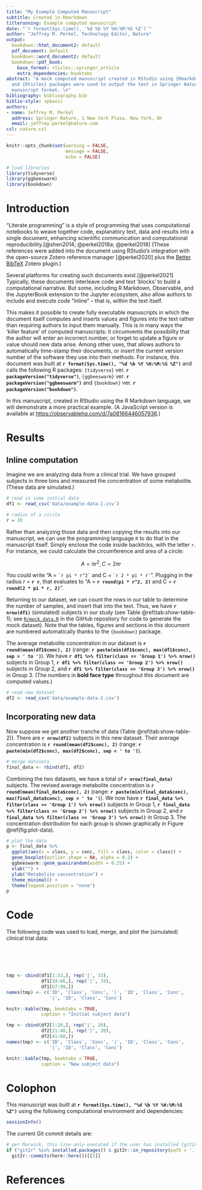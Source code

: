 ```yaml
---
title: "My Example Computed Manuscript"
subtitle: Created in Rmarkdown
titlerunning: Example computed manuscript
date: "`r format(Sys.time(), '%d %b %Y %H:%M:%S %Z')`"
author: "Jeffrey M. Perkel, Technology Editor, Nature"
output:
  bookdown::html_document2: default
  pdf_document: default
  bookdown::word_document2: default
  bookdown::pdf_book:
    base_format: rticles::springer_article
    extra_dependencies: booktabs
abstract: "A mock computed manuscript created in RStudio using {Rmarkdown}. The {Bookdown}
  and {Rticles} packages were used to output the text in Springer Nature's desired
  manuscript format. \n"
bibliography: bibliography.bib
biblio-style: spbasic
authors:
- name: Jeffrey M. Perkel
  address: Springer Nature, 1 New York Plaza, New York, NY
  email: jeffrey.perkel@nature.com
csl: nature.csl
---
```


```r
knitr::opts_chunk$set(warning = FALSE,
                      message = FALSE,
                      echo = FALSE)
```

```r
# load libraries
library(tidyverse)
library(ggbeeswarm)
library(bookdown)
```

# Introduction {#intro}

"Literate programming" is a style of programming that uses computational notebooks to weave together code, explanatory text, data and results into a single document, enhancing scientific communication and computational reproducibility.[@shen2014; @perkel2018a; @perkel2018] (These references were added into the document using RStudio's integration with the open-source Zotero reference manager [@perkel2020] plus the [Better BibTeX](https://retorque.re/zotero-better-bibtex/) Zotero plugin.)

Several platforms for creating such documents exist.[@perkel2021] Typically, these documents interleave code and text 'blocks' to build a computational narrative. But some, including R Markdown, Observable, and the JupyterBook extension to the Jupyter ecosystem, also allow authors to include and execute code "inline" -- that is, within the text itself.

This makes it possible to create fully executable manuscripts in which the document itself computes and inserts values and figures into the text rather than requiring authors to input them manually. This is in many ways the 'killer feature' of computed manuscripts: it circumvents the possibility that the author will enter an incorrect number, or forget to update a figure or value should new data arise. Among other uses, that allows authors to automatically time-stamp their documents, or insert the current version number of the software they use into their methods. For instance, this document was built at **`r format(Sys.time(), "%d %b %Y %H:%M:%S %Z")`** and calls the following R packages: `{tidyverse}` ver. **`r packageVersion("tidyverse")`**, `{ggbeeswarm}` ver. **`r packageVersion("ggbeeswarm")`** and `{bookdown}` ver. **`r packageVersion("bookdown")`**.

In this manuscript, created in RStudio using the R Markdown language, we will demonstrate a more practical example. (A JavaScript version is available at [https://observablehq.com/d/7a08166446057936](https://observablehq.com/d/7a08166446057936).)

# Results {#results}

## Inline computation {#sec:1}

Imagine we are analyzing data from a clinical trial. We have grouped subjects in three bins and measured the concentration of some metabolite. (These data are simulated.)

```r
# read in some initial data
df1 <- read_csv('data/example-data-1.csv')
```

```r
# radius of a circle
r = 10
```

Rather than analyzing those data and then copying the results into our manuscript, we can use the programming language `R` to do that in the manuscript itself. Simply enclose the code inside backticks, with the letter `r`. For instance, we could calculate the circumference and area of a circle: 

$$A = \pi r^2, C = 2 \pi r$$

You could write "A = `` `r
pi * r^2` `` and C = `` `r
2 * pi * r` ``". Plugging in the radius *r* = **`r r`**, that evaluates to "A = **`r round(pi * r^2, 2)`** and C = **`r round(2 * pi * r, 2)`**".

Returning to our dataset, we can count the rows in our table to determine the number of samples, and insert that into the text. Thus, we have **`r nrow(df1)`** (simulated) subjects in our study (see Table \@ref(tab:show-table-1); see [`R/mock_data.R`](https://github.com/jperkel/computed_manuscript/blob/main/R/mock_data.R) in the GitHub repository for code to generate the mock dataset). Note that the tables, figures and sections in this document are numbered automatically thanks to the `{bookdown}` package. 

The average metabolite concentration in our dataset is **`r round(mean(df1$conc), 2)`** (range: **`r paste(min(df1$conc), max(df1$conc), sep = ' to ')`**). We have **`r df1 %>% filter(class == 'Group 1') %>% nrow()`** subjects in Group 1, **`r df1 %>% filter(class == 'Group 2') %>% nrow()`** subjects in Group 2, and **`r df1 %>% filter(class == 'Group 3') %>% nrow()`** in Group 3. (The numbers in **bold face type** throughout this document are computed values.)

```r
# read new dataset
df2 <- read_csv('data/example-data-2.csv')
```

## Incorporating new data {#sec:2}

Now suppose we get another tranche of data (Table \@ref(tab:show-table-2)). There are **`r nrow(df2)`** subjects in this new dataset. Their average concentration is **`r round(mean(df2$conc), 2)`** (range: **`r paste(min(df2$conc), max(df2$conc), sep = ' to ')`**).

```r
# merge datasets
final_data <- rbind(df1, df2)
```

Combining the two datasets, we have a total of **`r nrow(final_data)`** subjects. The revised average metabolite concentration is **`r round(mean(final_data$conc), 2)`** (range: **`r paste(min(final_data$conc), max(final_data$conc), sep = ' to ')`**). We now have **`r final_data %>% filter(class == 'Group 1') %>% nrow()`** subjects in Group 1, **`r final_data %>% filter(class == 'Group 2') %>% nrow()`** subjects in Group 2, and **`r final_data %>% filter(class == 'Group 3') %>% nrow()`** in Group 3. The concentration distribution for each group is shown graphically in Figure \@ref(fig:plot-data).

```r
# plot the data
p <- final_data %>% 
  ggplot(aes(x = class, y = conc, fill = class, color = class)) +
  geom_boxplot(outlier.shape = NA, alpha = 0.2) +
  ggbeeswarm::geom_quasirandom(width = 0.25) + 
  xlab("") +
  ylab("Metabolite concentration") + 
  theme_minimal() +
  theme(legend.position = "none")
p
```

# Code {#code}

The following code was used to load, merge, and plot the (simulated) clinical trial data:

```r
```

```r
```

```r
```

```r
```

```r
```

```r
tmp <- cbind(df1[1:33,], rep('|', 33), 
             df1[34:66,], rep('|', 33), 
             df1[67:99,])
names(tmp) <- c('ID', 'Class', 'Conc', '|', 'ID', 'Class', 'Conc', 
                '|', 'ID', 'Class', 'Conc')

knitr::kable(tmp, booktabs = TRUE, 
             caption = "Initial subject data")
```

```r
tmp <- cbind(df2[1:20,], rep('|', 20), 
             df2[21:40,], rep('|', 20), 
             df2[41:60,])
names(tmp) <- c('ID', 'Class', 'Conc', '|', 'ID', 'Class', 'Conc', 
                '|', 'ID', 'Class', 'Conc')

knitr::kable(tmp, booktabs = TRUE, 
             caption = "New subject data")
```

# Colophon

This manuscript was built at **`r format(Sys.time(), "%d %b %Y %H:%M:%S %Z")`** using the following computational environment and dependencies:

```r
sessionInfo()
```

The current Git commit details are:

```r
# per Marwick, this line only executed if the user has installed {git2r} 
if ("git2r" %in% installed.packages() & git2r::in_repository(path = '.'))
  git2r::commits(here::here())[[1]]
```

# References

